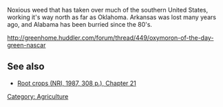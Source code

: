 Noxious weed that has taken over much of the southern United States, working it's way north as far as Oklahoma.   Arkansas was lost many years ago, and Alabama has been burried since the 80's.  

http://greenhome.huddler.com/forum/thread/449/oxymoron-of-the-day-green-nascar

== See also ==
*[[Root_Crops_21|Root crops (NRI, 1987, 308 p.), Chapter 21]]

[[Category: Agriculture]]